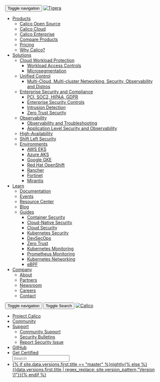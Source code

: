 <nav id="toplevel-nav" className='navbar navbar-default navbar-fixed-top navbar-os'>
	<div className='container-fluid tigera-navbar-header-container'>
		<div className='navbar-header'>
			<!-- Hamburger menu for mobile -->
			<button type="button" className='navbar-toggle collapsed' data-toggle="collapse" data-target="#tigera-navbar-header" aria-expanded="false" aria-controls="tigera-navbar-header">
				<span className='sr-only'>Toggle navigation</span>
				<span className='icon-bar'></span>
				<span className='icon-bar'></span>
				<span className='icon-bar'></span>
			</button>
			<!-- Left brand image -->
			<a className='navbar-brand' href="https://www.tigera.io/">
				<img alt="Tigera" src="/img/calico/tigera-logo.png" className='navbar-brand__tigera-logo'/>
			</a>
		</div>
		<div id="tigera-navbar-header" className='navbar-collapse collapse'>
			<ul className='nav navbar-nav navbar-left'>
				<li className='dropdown'>
					<a href="#" className='dropdown-toggle' data-toggle="dropdown" role="button" aria-haspopup="true" aria-expanded="false">
						<span>Products</span>
						<span className='glyphicon glyphicon-menu-down sub-arrow' aria-hidden="true"></span>
					</a>
					<ul className='dropdown-menu dropdown-menu-left'>
						<li><a href="https://www.tigera.io/tigera-products/calico/">Calico Open Source</a></li>
						<li><a href="https://www.tigera.io/tigera-products/calico-cloud/">Calico Cloud</a></li>
						<li><a href="https://www.tigera.io/tigera-products/calico-enterprise/">Calico Enterprise</a></li>
						<li><a href="https://www.tigera.io/tigera-products/compare-products/">Compare Products</a></li>
						<li><a href="https://www.tigera.io/tigera-products/calico-cloud-pricing/">Pricing</a></li>
						<li><a href="https://www.tigera.io/tigera-products/why-calico/">Why Calico?</a></li>
					</ul>
				</li>
				<li className='dropdown-with-sub-menu'>
					<a href="#" className='dropdown-toggle' data-toggle="dropdown-with-sub-menu" role="button" aria-haspopup="true" aria-expanded="false">
						<span>Solutions</span>
						<span className='glyphicon glyphicon-menu-down sub-arrow' aria-hidden="true"></span>
					</a>
					<ul className='dropdown-menu dropdown-menu-left'>
						<li className='sub-dropdown'>
							<a href="#" className='dropdown-toggle' data-toggle="sub-dropdown">
								<span>Cloud Workload Protection</span>
								<span className='glyphicon glyphicon-menu-right sub-arrow' aria-hidden="true"></span>
								<ul className='dropdown-menu sub-menu'>
									<li><a href="https://www.tigera.io/tigera-products/access-controls/">Workload Access Controls</a></li>
									<li><a href="https://www.tigera.io/tigera-products/cloud-microsegmentation/">Microsegmentation</a></li>
								</ul>
							</a>
						</li>
						<li>
							<a href="#" className='dropdown-toggle' data-toggle="sub-dropdown">
								<span>Unified Control</span>
								<span className='glyphicon glyphicon-menu-right sub-arrow' aria-hidden="true"></span>
								<ul className='dropdown-menu sub-menu'>
									<li><a className='white-space-normal' href="https://www.tigera.io/tigera-products/multi-cluster-cloud-networking-security-observability/">Multi-Cloud, Multi-cluster Networking, Security, Observability and Distros</a></li>
								</ul>
							</a>
						</li>
						<li>
							<a href="#" className='dropdown-toggle white-space-normal' data-toggle="sub-dropdown">
								<span>Enterprise Security and Compliance</span>
								<span className='glyphicon glyphicon-menu-right sub-arrow' aria-hidden="true"></span>
								<ul className='dropdown-menu sub-menu'>
									<li><a href="https://www.tigera.io/features/compliance-and-audit/">PCI, SOC2, HIPAA, GDPR</a></li>
									<li><a href="https://www.tigera.io/tigera-products/security-controls/">Enterprise Security Controls</a></li>
									<li><a href="https://www.tigera.io/tigera-products/threat-defense/">Intrusion Detection</a></li>
									<li><a href="https://www.tigera.io/tigera-products/zero-trust/">Zero Trust Security</a></li>
								</ul>
							</a>
						</li>
						<li>
							<a href="#" className='dropdown-toggle' data-toggle="sub-dropdown">
								<span>Observability</span>
								<span className='glyphicon glyphicon-menu-right sub-arrow' aria-hidden="true"></span>
								<ul className='dropdown-menu sub-menu'>
									<li><a href="https://www.tigera.io/tigera-products/observability-and-troubleshooting/">Observability and Troubleshooting</a></li>
									<li><a href="https://www.tigera.io/tigera-products/service-mesh/">Application Level Security and Observability</a></li>
								</ul>
							</a>
						</li>
						<li><a href="https://www.tigera.io/tigera-products/calico-cloud-pricing/">High-Availability</a></li>
						<li><a href="https://www.tigera.io/tigera-products/why-calico/">Shift Left Security</a></li>
						<li>
							<a href="#" className='dropdown-toggle' data-toggle="sub-dropdown">
								<span>Environments</span>
								<span className='glyphicon glyphicon-menu-right sub-arrow' aria-hidden="true"></span>
								<ul className='dropdown-menu sub-menu '>
									<li><a href="https://www.tigera.io/partners/aws/">AWS EKS</a></li>
									<li><a href="https://www.tigera.io/partners/microsoft/">Azure AKS</a></li>
									<li><a href="https://www.tigera.io/partners/google/">Google GKE</a></li>
									<li><a href="https://www.tigera.io/partners/redhat/">Red Hat OpenShift</a></li>
									<li><a href="https://www.tigera.io/partners/rancher/">Rancher</a></li>
									<li><a href="https://www.tigera.io/partners/fortinet/">Fortinet</a></li>
									<li><a href="https://www.tigera.io/partners/mirantis/">Mirantis</a></li>
								</ul>
							</a>
						</li>
					</ul>
				</li>
				<li className='dropdown-with-sub-menu'>
					<a href="#" className='dropdown-toggle' data-toggle="dropdown-with-sub-menu" role="button" aria-haspopup="true" aria-expanded="false">
						<span>Learn</span>
						<span className='glyphicon glyphicon-menu-down sub-arrow' aria-hidden="true"></span>
					</a>
					<ul className='dropdown-menu dropdown-menu-left'>
						<li><a href="https://www.tigera.io/calico-documentation/">Documentation</a></li>
						<li><a href="https://www.tigera.io/events/">Events</a></li>
						<li><a href="https://www.tigera.io/resources/">Resource Center</a></li>
						<li><a href="https://www.tigera.io/blog/">Blog</a></li>
						<li className='sub-dropdown'>
							<a href="#" className='dropdown-toggle' data-toggle="sub-dropdown">
								<span>Guides</span>
								<span className='glyphicon glyphicon-menu-right sub-arrow' aria-hidden="true"></span>
								<ul className='dropdown-menu sub-menu'>
									<li><a href="https://www.tigera.io/learn/guides/container-security/">Container Security</a></li>
									<li><a href="https://www.tigera.io/learn/guides/cloud-native-security//">Cloud-Native Security</a></li>
									<li><a href="https://www.tigera.io/learn/guides/cloud-security/">Cloud Security</a></li>
									<li><a href="https://www.tigera.io/learn/guides/kubernetes-security/">Kubernetes Security</a></li>
									<li><a href="https://www.tigera.io/learn/guides/devsecops/">DevSecOps</a></li>
									<li><a href="https://www.tigera.io/learn/guides/zero-trust/">Zero Trust</a></li>
									<li><a href="https://www.tigera.io/learn/guides/kubernetes-monitoring/">Kubernetes Monitoring</a></li>
									<li><a href="https://www.tigera.io/learn/guides/prometheus-monitoring/">Prometheus Monitoring</a></li>
									<li><a href="https://www.tigera.io/learn/guides/kubernetes-networking/">Kubernetes Networking</a></li>
									<li><a href="https://www.tigera.io/learn/guides/ebpf/">eBPF</a></li>
								</ul>
							</a>
						</li>
					</ul>
				</li>
				<li className='dropdown'>
					<a href="#" className='dropdown-toggle' data-toggle="dropdown" role="button" aria-haspopup="true" aria-expanded="false">
						<span>Company</span>
						<span className='glyphicon glyphicon-menu-down sub-arrow' aria-hidden="true"></span>
					</a>
					<ul className='dropdown-menu dropdown-menu-left'>
						<li><a href="https://www.tigera.io/about/">About</a></li>
						<li><a href="https://www.tigera.io/partners/">Partners</a></li>
						<li><a href="https://www.tigera.io/media/">Newsroom</a></li>
						<li><a href="https://www.tigera.io/careers/">Careers</a></li>
						<li><a href="https://www.tigera.io/contact/">Contact</a></li>
					</ul>
				</li>
			</ul>
		</div>
	</div>
	<div className='container-fluid tigera-navbar-footer-container'>
		<div className='navbar-header'>
			<!-- Hamburger menu for mobile -->
			<button type="button" className='navbar-toggle collapsed' data-toggle="collapse" data-target="#tigera-navbar-footer" aria-expanded="false" aria-controls="tigera-navbar-footer">
				<span className='sr-only'>Toggle navigation</span>
				<span className='icon-bar'></span>
				<span className='icon-bar'></span>
				<span className='icon-bar'></span>
			</button>
			<button type="button" className='navbar-toggle collapsed' data-toggle="modal" data-target="#SearchModal">
				<span className='sr-only'>Toggle Search</span>
				<span className='icon-search glyphicon glyphicon-search'></span>
			</button>
			<!-- Left brand image -->
			<a className='navbar-brand' href="https://www.tigera.io/project-calico/">
				<img alt="Calico" src="/img/calico/calico-logo.svg" className='navbar-brand__calico-logo'/>
			</a>
		</div>
		<div id="tigera-navbar-footer" className='navbar-collapse collapse'>
			<ul className='nav navbar-nav navbar-left'>
				<li><a href="https://www.tigera.io/project-calico/">Project Calico</a></li>
				<li><a href="https://www.tigera.io/project-calico/community/">Community</a></li>
				<li className='dropdown'>
					<a href="#" className='dropdown-toggle' data-toggle="dropdown" role="button" aria-haspopup="true" aria-expanded="false">
						<span>Support</span>
						<span className='glyphicon glyphicon-menu-down sub-arrow' aria-hidden="true"></span>
					</a>
					<ul className='dropdown-menu dropdown-menu-left'>
							<li><a href="https://www.tigera.io/project-calico/community/">Community Support</a></li>
							<li><a href="https://www.tigera.io/security-bulletins/">Security Bulletins</a></li>
							<li><a href="https://www.tigera.io/vulnerability-disclosure/">Report Security Issue</a></li>
					</ul>
				</li>
				<li><a href="https://github.com/projectcalico/calico">GitHub</a></li>
				<li>
					<a href="https://www.tigera.io/lp/calico-certification" className='get-certified'>Get Certified</a>
				</li>
				<div className='search col-xs-none'>
					<div className='controls'>
						<i className='fa fa-search form-control-feedback-left'></i>
						<input id="mainpage-searchbox" className='form-control input-sm' readonly placeholder="Search" data-toggle="modal" data-target="#SearchModal"/>
					</div>
				</div>
				<li className='dropdown version-combo'>
					<a href="#" className='dropdown-toggle' data-toggle="dropdown" role="button" aria-haspopup="true" aria-expanded="false">
						<span>{% if site.data.versions.first.title == "master" %}nightly{% else %}{{data.versions.first.title | regex_replace: site.version_pattern,"Version \1"}}{% endif %}</span>
						<span className='glyphicon glyphicon-menu-down sub-arrow' aria-hidden="true"></span>
					</a>
					<ul className='dropdown-menu dropdown-menu-left' aria-labelledby="nav-version-dropdown" style={{ margin:'0' }}></ul>
				</li>
			</ul>
		</div>
	</div>
</nav>